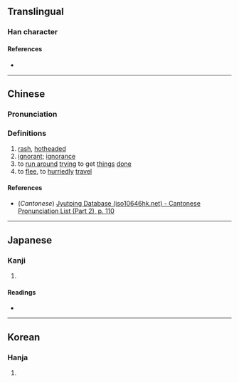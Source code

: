 {{character info/new}}
==Translingual==

===Han character===
{{Han char|rn=61|rad=心|as=11|sn=15|four=|canj=PHWP|ids=⿰忄悤}}

====References====
* {{Han ref|kx=0401.250|dkj=11169|dj=0741.120|hdz=42346.080|uh=6181|ud=24961}}

----

==Chinese==
{{zh-forms}}

===Pronunciation===
{{zh-pron
|m=còng
|c=zung2
|mc=
|oc=
|ma=
|cat=a,v
}}

===Definitions===
{{zh-hanzi}}

# [[rash]], [[hotheaded]]
# [[ignorant]]; [[ignorance]]
# to [[run around]] [[try]]ing to get [[thing]]s [[done]]
# to [[flee]], to [[hurriedly]] [[travel]]

====References====
* (''Cantonese'') [http://www.iso10646hk.net/jp/document/download.jsp Jyutping Database (iso10646hk.net) - Cantonese Pronunciation List (Part 2), p. 110]

----

==Japanese==

===Kanji===
{{ja-kanji|grade=|rs=心11}}

# {{defn|lang=ja|sort=心11}}

====Readings====
* {{ja-readings|on=[[そう]] (sō)|kun=}}

----

==Korean==

===Hanja===
{{ko-hanja|hangeul=총|eumhun=|rv=chong|mr=ch'ong|y=chong}}

# {{defn|lang=ko|sort=心11}}
